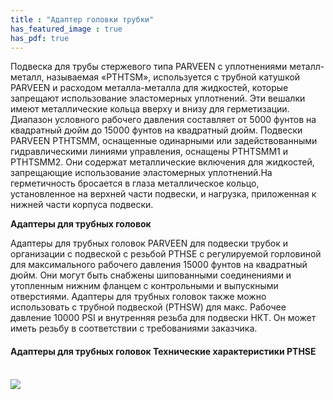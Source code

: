 ```yaml
---
title : "Адаптер головки трубки"
has_featured_image : true
has_pdf: true
---
```


Подвеска для трубы стержевого типа PARVEEN с уплотнениями металл-металл, называемая «PTHTSM», используется с трубной катушкой PARVEEN и расходом металла-металла для жидкостей, которые запрещают использование эластомерных уплотнений. Эти вешалки имеют металлические кольца вверху и внизу для герметизации. Диапазон условного рабочего давления составляет от 5000 фунтов на квадратный дюйм до 15000 фунтов на квадратный дюйм. Подвески PARVEEN PTHTSMM, оснащенные одинарными или задействованными гидравлическими линиями управления, оснащены PTHTSMM1 и PTHTSMM2. Они содержат металлические включения для жидкостей, запрещающие использование эластомерных уплотнений.На герметичность бросается в глаза металлическое кольцо, установленное на верхней части подвески, и нагрузка, приложенная к нижней части корпуса подвески.

**Адаптеры для трубных головок**

Адаптеры для трубных головок PARVEEN для подвески трубок и организации с подвеской с резьбой PTHSE с регулируемой горловиной для максимального рабочего давления 15000 фунтов на квадратный дюйм. Они могут быть снабжены шипованными соединениями и утопленным нижним фланцем с контрольными и выпускными отверстиями. Адаптеры для трубных головок также можно использовать с трубной подвеской (PTHSW) для макс. Рабочее давление 10000 PSI и внутренняя резьба для подвески НКТ. Он может иметь резьбу в соответствии с требованиями заказчика.

#### Адаптеры для трубных головок Технические характеристики PTHSE

<br />

<Image src={image} />